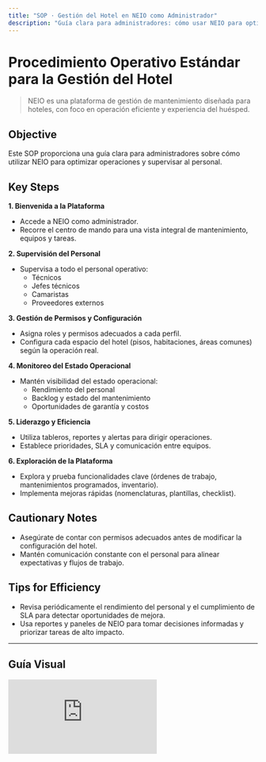 ```yaml
---
title: "SOP · Gestión del Hotel en NEIO como Administrador"
description: "Guía clara para administradores: cómo usar NEIO para optimizar operaciones y supervisar al personal."
---
```


# Procedimiento Operativo Estándar para la Gestión del Hotel

> NEIO es una plataforma de gestión de mantenimiento diseñada para hoteles, con foco en operación eficiente y experiencia del huésped.

## Objective

Este SOP proporciona una guía clara para administradores sobre cómo utilizar NEIO para optimizar operaciones y supervisar al personal.

## Key Steps

**1. Bienvenida a la Plataforma** 

- Accede a NEIO como administrador.
- Recorre el centro de mando para una vista integral de mantenimiento, equipos y tareas.

**2. Supervisión del Personal**

- Supervisa a todo el personal operativo:
  - Técnicos
  - Jefes técnicos
  - Camaristas
  - Proveedores externos

**3. Gestión de Permisos y Configuración** 

- Asigna roles y permisos adecuados a cada perfil.
- Configura cada espacio del hotel (pisos, habitaciones, áreas comunes) según la operación real.

**4. Monitoreo del Estado Operacional** 

- Mantén visibilidad del estado operacional:
  - Rendimiento del personal
  - Backlog y estado del mantenimiento
  - Oportunidades de garantía y costos

**5. Liderazgo y Eficiencia** 

- Utiliza tableros, reportes y alertas para dirigir operaciones.
- Establece prioridades, SLA y comunicación entre equipos.

**6. Exploración de la Plataforma**

- Explora y prueba funcionalidades clave (órdenes de trabajo, mantenimientos programados, inventario).
- Implementa mejoras rápidas (nomenclaturas, plantillas, checklist).

## Cautionary Notes

- Asegúrate de contar con permisos adecuados antes de modificar la configuración del hotel.
- Mantén comunicación constante con el personal para alinear expectativas y flujos de trabajo.

## Tips for Efficiency

- Revisa periódicamente el rendimiento del personal y el cumplimiento de SLA para detectar oportunidades de mejora.
- Usa reportes y paneles de NEIO para tomar decisiones informadas y priorizar tareas de alto impacto.

---

## Guía Visual

<iframe
  className="w-full aspect-video rounded-xl"
  src="https://loom.com/embed/d7c90d14e64a428dbe62e74b90271345"
  title="Configuración de hotel en NEIO"
  frameBorder="0"
  allow="accelerometer; autoplay; clipboard-write; encrypted-media; gyroscope; picture-in-picture"
  allowFullScreen
></iframe>